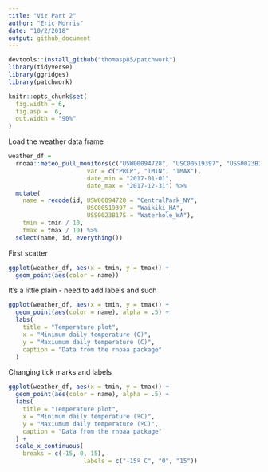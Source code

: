 ```yaml
---
title: "Viz Part 2"
author: "Eric Morris"
date: "10/2/2018"
output: github_document
---
```


```r
devtools::install_github("thomasp85/patchwork")
library(tidyverse)
library(ggridges)
library(patchwork)

knitr::opts_chunk$set(
  fig.width = 6,
  fig.asp = .6,
  out.width = "90%"
)
```


Load the weather data frame

```r
weather_df = 
  rnoaa::meteo_pull_monitors(c("USW00094728", "USC00519397", "USS0023B17S"),
                      var = c("PRCP", "TMIN", "TMAX"), 
                      date_min = "2017-01-01",
                      date_max = "2017-12-31") %>%
  mutate(
    name = recode(id, USW00094728 = "CentralPark_NY", 
                      USC00519397 = "Waikiki_HA",
                      USS0023B17S = "Waterhole_WA"),
    tmin = tmin / 10,
    tmax = tmax / 10) %>%
  select(name, id, everything())
```

First scatter 

```r
ggplot(weather_df, aes(x = tmin, y = tmax)) + 
  geom_point(aes(color = name))
```

It's a little plain - need to add labels and such

```r
ggplot(weather_df, aes(x = tmin, y = tmax)) + 
  geom_point(aes(color = name), alpha = .5) + 
  labs(
    title = "Temperature plot",
    x = "Minimum daily temperature (C)",
    y = "Maxiumum daily temperature (C)",
    caption = "Data from the rnoaa package"
  )
```


Changing tick marks and labels 

```r
ggplot(weather_df, aes(x = tmin, y = tmax)) + 
  geom_point(aes(color = name), alpha = .5) + 
  labs(
    title = "Temperature plot",
    x = "Minimum daily temperature (ºC)",
    y = "Maxiumum daily temperature (ºC)",
    caption = "Data from the rnoaa package"
  ) + 
  scale_x_continuous(
    breaks = c(-15, 0, 15), 
                     labels = c("-15º C", "0", "15"))
```

